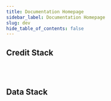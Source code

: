```yaml
---
title: Documentation Homepage
sidebar_label: Documentation Homepage
slug: dev
hide_table_of_contents: false
---
```



## Credit Stack

<div class="row">


<div class="col">
  <RedisCard
    title="Credit Infrastructure"
    img="/img/Developers_Docs.svg"
    description="Embed fully digital credit programmes on your platform with only a few lines of code"
"
    page="/embedded-finance/"
  />
</div>

<div class="col">
<br></br>
</div>
</div>

## Data Stack

<div class="row">

<div class="col">
  <RedisCard
    title="DeviceConnect"
    img="/img/2-Device Connect.svg"
    description="Get access to enriched device data of customers to build lending and wealth management apps"
    page="/device-connect/"
  />
</div>

<div class="col">
    <RedisCard
    title="BankConnect"
    img="/img/icon-Bank Connect.svg"
    description="Get access to enriched transaction data of customers using bank statements uploaded manually or via Net Banking"
    page="/bank-connect/"
  />
</div>


</div>


